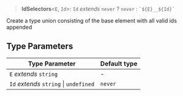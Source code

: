 > **IdSelectors**\<`E`, `Id`\>: `Id` *extends* `never` ? `never` : `` `${E}__${Id}` ``

Create a type union consisting of the base element with all valid ids appended

## Type Parameters

| Type Parameter | Default type |
| ------ | ------ |
| `E` *extends* `string` | - |
| `Id` *extends* `string` \| `undefined` | `never` |
